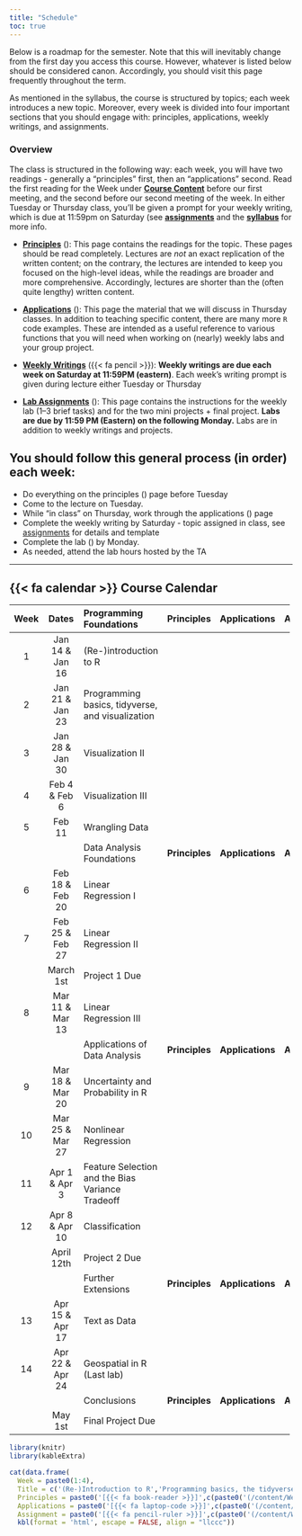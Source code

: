 ```yaml
---
title: "Schedule"
toc: true
---
```


Below is a roadmap for the semester. Note that this will inevitably change from the first day you access this course. However, whatever is listed below should be considered canon. Accordingly, you should visit this page frequently throughout the term.

As mentioned in the syllabus, the course is structured by topics; each week introduces a new topic. Moreover, every week is divided into four important sections that you should engage with: principles, applications, weekly writings, and assignments.

### Overview

The class is structured in the following way: each week, you will have two readings - generally a "principles" first, then an "applications" second. Read the first reading for the Week under [**Course Content**](/content/) before our first meeting, and the second before our second meeting of the week. In either Tuesday or Thursday class, you'll be given a prompt for your weekly writing, which is due at 11:59pm on Saturday (see [**assignments**](/assignments/) and the [**syllabus**](/syllabus/) for more info.

- [**Principles**](/content/) (<i class="fas fa-book-reader"></i>): This page contains the readings for the topic. These pages should be read completely. Lectures are *not* an exact replication of the written content; on the contrary, the lectures are intended to keep you focused on the high-level ideas, while the readings are broader and more comprehensive. Accordingly, lectures are shorter than the (often quite lengthy) written content.

- [**Applications**](/content/) (<i class="fas fa-laptop-code"></i>): This page the material that we will discuss in Thursday classes. In addition to teaching specific content, there are many more `R` code examples. These are intended as a useful reference to various functions that you will need when working on (nearly) weekly labs and your group project.

- [**Weekly Writings**](/assignment/#weekly-writings) ({{< fa pencil >}}): **Weekly writings are due each week on Saturday at 11:59PM (eastern)**. Each week's writing prompt is given during lecture either Tuesday or Thursday

- [**Lab Assignments**](/assignment/#lab-assignments) (<i class="fas fa-pencil-ruler"></i>): This page contains the instructions for the weekly lab (1–3 brief tasks) and for the two mini projects + final project. **Labs are due by 11:59 PM (Eastern) on the following Monday.** Labs are in addition to weekly writings and projects.




::: {.callout-note}
## You should follow this general process (in order) each week:

- Do everything on the principles (<i class="fas fa-book-reader"></i>) page before Tuesday
- Come to the lecture on Tuesday.
- While "in class" on Thursday, work through the applications (<i class="fas fa-laptop-code"></i>) page
- Complete the weekly writing by Saturday - topic assigned in class, see [assignments](/assignment/index.html#weekly-writings) for details and template
- Complete the lab (<i class="fas fa-pencil-ruler"></i>) by Monday.
- As needed, attend the lab hours hosted by the TA
:::

---

## {{< fa calendar >}} Course Calendar

<!-- Oh lordy, a regular "pipes" table doesn't do spans for the headers, so this has to be used. THE ROWS HAVE TO LINE UP. Zoom out in your Rstudio and maximize the window to see/alter. -->
<!-- Holy crap -- shortcodes break the grid table layout, so you have to use html, making this even wider and more unwieldy. zoom out! -->

+-----+------------------+--------------------------------------------------------+---------------------------------------------------------------------------+---------------------------------------------------------------------+----------------------------------------------------------------------------+
|Week |  Dates           | [Programming Foundations]{.h4}                         | Principles                                                                | Applications                                                        | Assignment                                                                 |
+:===:+:================:+:=======================================================+:=========================================================================:+:===================================================================:+:==========================================================================:+
|  1  | Jan 14 & Jan 16  |  (Re-)introduction to R                                | [<i class="fa-solid fa-book-open-reader"></i>](/content/Week_01/01a.html) | [<i class="fa-solid fa-laptop-code"></i>](/content/Week_01/01b.html)| [<i class='fa-solid fa-pencil-ruler'></i>](/assignment/01-assignment.html) |
+-----+------------------+--------------------------------------------------------+---------------------------------------------------------------------------+---------------------------------------------------------------------+----------------------------------------------------------------------------+
|  2  | Jan 21 & Jan 23  |  Programming basics, tidyverse, and visualization      | [<i class="fa-solid fa-book-open-reader"></i>](/content/Week_02/02a.html) | [<i class="fa-solid fa-laptop-code"></i>](/content/Week_02/02b.html)| [<i class='fa-solid fa-pencil-ruler'></i>](/assignment/02-assignment.html) |
+-----+------------------+--------------------------------------------------------+---------------------------------------------------------------------------+---------------------------------------------------------------------+----------------------------------------------------------------------------+
|  3  | Jan 28 & Jan 30  |  Visualization II                                      | [<i class="fa-solid fa-book-open-reader"></i>](/content/Week_03/03a.html) | [<i class="fa-solid fa-laptop-code"></i>](/content/Week_03/03b.html)| [<i class='fa-solid fa-pencil-ruler'></i>](/assignment/03-assignment.html) |
+-----+------------------+--------------------------------------------------------+---------------------------------------------------------------------------+---------------------------------------------------------------------+----------------------------------------------------------------------------+
|  4  | Feb 4 & Feb 6    |  Visualization III                                     | [<i class="fa-solid fa-book-open-reader"></i>](/content/Week_04/04a.html) | [<i class="fa-solid fa-laptop-code"></i>](/content/Week_04/04b.html)| [<i class='fa-solid fa-pencil-ruler'></i>](/assignment/04-assignment.html) |
+-----+------------------+--------------------------------------------------------+---------------------------------------------------------------------------+---------------------------------------------------------------------+----------------------------------------------------------------------------+
|  5  | Feb 11           |  Wrangling Data                                        | [<i class="fa-solid fa-book-open-reader"></i>](/content/Week_05/05a.html) | [<i class="fa-solid fa-laptop-code"></i>](/content/Week_05/05b.html)| [<i class='fa-solid fa-pencil-ruler'></i>](/assignment/05-assignment.html) |
+-----+------------------+--------------------------------------------------------+---------------------------------------------------------------------------+---------------------------------------------------------------------+----------------------------------------------------------------------------+
|     |                  |  [Data Analysis Foundations]{.h4}                      |  **Principles**                                                           | **Applications**                                                    |   **Assignment**                                                           |
+-----+------------------+--------------------------------------------------------+---------------------------------------------------------------------------+---------------------------------------------------------------------+----------------------------------------------------------------------------+
|  6  | Feb 18 & Feb 20  |  Linear Regression I                                   | [<i class="fa-solid fa-book-open-reader"></i>](/content/Week_06/06a.html) | [<i class="fa-solid fa-laptop-code"></i>](/content/Week_06/06b.html)| [<i class='fa-solid fa-pencil-ruler'></i>](/assignment/06-assignment.html) |
+-----+------------------+--------------------------------------------------------+---------------------------------------------------------------------------+---------------------------------------------------------------------+----------------------------------------------------------------------------+
|  7  | Feb 25 & Feb 27  |  Linear Regression II                                  | [<i class="fa-solid fa-book-open-reader"></i>](/content/Week_07/07a.html) | [<i class="fa-solid fa-laptop-code"></i>](/content/Week_07/07b.html)| [<i class='fa-solid fa-pencil-ruler'></i>](/assignment/07-assignment.html) |
+-----+------------------+--------------------------------------------------------+---------------------------------------------------------------------------+---------------------------------------------------------------------+----------------------------------------------------------------------------+
|     | March 1st        |  <i class='fa-solid star'></i>Project 1 Due            | [<i class="fa-solid fa-book-open-reader"></i>]{.text-light}               | [<i class="fa-solid fa-laptop-code"></i>]{.text-light}              | [<i class='fa-solid fa-pencil-ruler'></i>](/groupprojects/project1.html)   |
+-----+------------------+--------------------------------------------------------+---------------------------------------------------------------------------+---------------------------------------------------------------------+----------------------------------------------------------------------------+
|  8  | Mar 11 & Mar 13  |  Linear Regression III                                 | [<i class="fa-solid fa-book-open-reader"></i>](/content/Week_08/08a.html) | [<i class="fa-solid fa-laptop-code"></i>](/content/Week_08/08b.html)| [<i class='fa-solid fa-pencil-ruler'></i>](/assignment/08-assignment.html) |
+-----+------------------+--------------------------------------------------------+---------------------------------------------------------------------------+---------------------------------------------------------------------+----------------------------------------------------------------------------+
|     |                  |  [Applications of Data Analysis]{.h4}                  |  **Principles**                                                           | **Applications**                                                    |   **Assignment**                                                           |
+-----+------------------+--------------------------------------------------------+---------------------------------------------------------------------------+---------------------------------------------------------------------+----------------------------------------------------------------------------+
|  9  | Mar 18 & Mar 20  |  Uncertainty and Probability in R                      | [<i class="fa-solid fa-book-open-reader"></i>]{.text-light}               | [<i class="fa-solid fa-laptop-code"></i>](/content/Week_09/09a.html)| [<i class='fa-solid fa-pencil-ruler'></i>](/assignment/09-assignment.html) |
+-----+------------------+--------------------------------------------------------+---------------------------------------------------------------------------+---------------------------------------------------------------------+----------------------------------------------------------------------------+
|  10 | Mar 25 & Mar 27  |  Nonlinear Regression                                  | [<i class="fa-solid fa-book-open-reader"></i>](/content/Week_10/10a.html) | [<i class="fa-solid fa-laptop-code"></i>](/content/Week_10/10b.html)| [<i class='fa-solid fa-pencil-ruler'></i>](/assignment/10-assignment.html) |
+-----+------------------+--------------------------------------------------------+---------------------------------------------------------------------------+---------------------------------------------------------------------+----------------------------------------------------------------------------+
|  11 | Apr 1  & Apr 3   |  Feature Selection and the Bias Variance Tradeoff      | [<i class="fa-solid fa-book-open-reader"></i>]{.text-light}               | [<i class="fa-solid fa-laptop-code"></i>](/content/Week_11/11b.html)| [<i class='fa-solid fa-pencil-ruler'></i>]{.text-light}                    |
+-----+------------------+--------------------------------------------------------+---------------------------------------------------------------------------+---------------------------------------------------------------------+----------------------------------------------------------------------------+
|  12 | Apr 8 & Apr 10   |  Classification                                        | [<i class="fa-solid fa-book-open-reader"></i>](/content/Week_12/12a.html) | [<i class="fa-solid fa-laptop-code"></i>](/content/Week_12/12b.html)| [<i class='fa-solid fa-pencil-ruler'></i>](/assignment/12-assignment.html) |
+-----+------------------+--------------------------------------------------------+---------------------------------------------------------------------------+---------------------------------------------------------------------+----------------------------------------------------------------------------+
|     | April 12th       | <i class='fa-solid star'></i>Project 2 Due             | [<i class="fa-solid fa-book-open-reader"></i>]{.text-light}               | [<i class="fa-solid fa-laptop-code"></i>]{.text-light}              | [<i class='fa-solid fa-pencil-ruler'></i>](/groupprojects/project2.html)   |
+-----+------------------+--------------------------------------------------------+---------------------------------------------------------------------------+---------------------------------------------------------------------+----------------------------------------------------------------------------+
|     |                  |  [Further Extensions]{.h4}                             |  **Principles**                                                           | **Applications**                                                    |   **Assignment**                                                           |
+-----+------------------+--------------------------------------------------------+---------------------------------------------------------------------------+---------------------------------------------------------------------+----------------------------------------------------------------------------+
|  13 | Apr 15 & Apr 17  |  Text as Data                                          | [<i class="fa-solid fa-book-open-reader"></i>](/content/Week_14/14a.html) | [<i class='bi bi-suitcase-fill'></i>]{.text-light}                  | [<i class='fa-solid fa-pencil-ruler'></i>](/assignment/13-assignment.html) |
+-----+------------------+--------------------------------------------------------+---------------------------------------------------------------------------+---------------------------------------------------------------------+----------------------------------------------------------------------------+
|  14 | Apr 22 & Apr 24  |  Geospatial in R (Last lab)                            | [<i class="fa-solid fa-book-open-reader"></i>](/content/Week_15/15a.html) | [<i class="fa-solid fa-laptop-code"></i>](/content/Week_15/15b.html)| [<i class='fa-solid fa-pencil-ruler'></i>](/assignment/14-assignment.html) |
+-----+------------------+--------------------------------------------------------+---------------------------------------------------------------------------+---------------------------------------------------------------------+----------------------------------------------------------------------------+
|     |                  |  [Conclusions]{.h4}                                    |  **Principles**                                                           | **Applications**                                                    |   **Assignment**                                                           |
+-----+------------------+--------------------------------------------------------+---------------------------------------------------------------------------+---------------------------------------------------------------------+----------------------------------------------------------------------------+
|     | May 1st          | <i class='fa-solid star'></i>Final Project Due         | [<i class="fa-solid fa-book-open-reader"></i>]{.text-light}               | [<i class="fa-solid fa-laptop-code"></i>]{.text-light}              |[<i class='fa-solid fa-pencil-ruler'></i>](/groupproject/final-project.html)|
+-----+------------------+--------------------------------------------------------+---------------------------------------------------------------------------+---------------------------------------------------------------------+----------------------------------------------------------------------------+




```r
library(knitr)
library(kableExtra)

cat(data.frame(
  Week = paste0(1:4),
  Title = c('(Re-)Introduction to R','Programming basics, the tidyverse, and visualization','Visualization II','Visualization III'),
  Principles = paste0('[{{< fa book-reader >}}]',c(paste0('(/content/Week_0',1:4,'/0',1:4,'a.html)'))),
  Applications = paste0('[{{< fa laptop-code >}}]',c(paste0('(/content/Week_0',1:4,'/0',1:4,'b.html)'))),
  Assignment = paste0('[{{< fa pencil-ruler >}}]',c(paste0('(/content/Week_0',1:4,'/0',1:4,'b.html)')))) %>%
  kbl(format = 'html', escape = FALSE, align = "llccc"))


```
